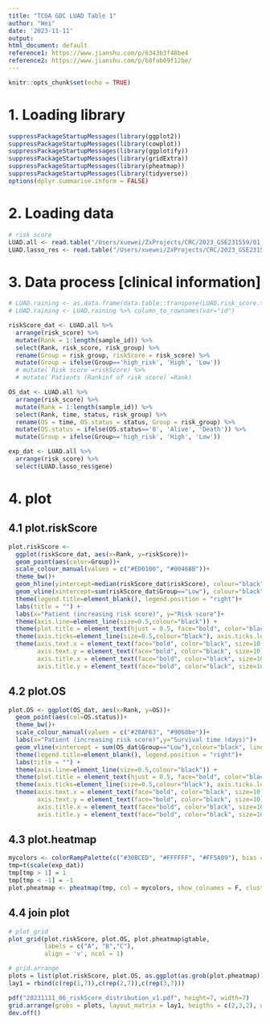 ```yaml
---
title: "TCGA GDC LUAD Table 1"
author: "Wei"
date: '2023-11-11'
output:
html_document: default
reference1: https://www.jianshu.com/p/6343b3f48be4
reference2: https://www.jianshu.com/p/b8fab09f12be/
---
```


```r
knitr::opts_chunk$set(echo = TRUE)

```

# 1. Loading library
```r
suppressPackageStartupMessages(library(ggplot2))
suppressPackageStartupMessages(library(cowplot))
suppressPackageStartupMessages(library(ggplotify))
suppressPackageStartupMessages(library(gridExtra))
suppressPackageStartupMessages(library(pheatmap))
suppressPackageStartupMessages(library(tidyverse))
options(dplyr.summarise.inform = FALSE)

```

# 2. Loading data
```r
# risk score
LUAD.all <- read.table("/Users/xuewei/ZxProjects/CRC/2023_GSE231559/01_preprocessing/32_Macrophage_Figures/Rds_02_Lasso_Cox_04_risk_group_surv.txt", sep = "\t", h = T, check.names = F)
LUAD.lasso_res <- read.table("/Users/xuewei/ZxProjects/CRC/2023_GSE231559/01_preprocessing/32_Macrophage_Figures/Rds_02_Lasso_Cox_02_lasso_res.txt", sep = "\t", h = T, check.names = F)

```

# 3. Data process [clinical information]
```r
# LUAD.raining <- as.data.frame(data.table::transpose(LUAD.risk_score.training, keep.names = "id", make.names = 1))
# LUAD.raining <- LUAD.raining %>% column_to_rownames(var="id")

riskScore_dat <- LUAD.all %>% 
  arrange(risk_score) %>% 
  mutate(Rank = 1:length(sample_id)) %>% 
  select(Rank, risk_score, risk_group) %>% 
  rename(Group = risk_group, riskScore = risk_score) %>% 
  mutate(Group = ifelse(Group=='high_risk', 'High', 'Low'))
  # mutate(`Risk score`=riskScore) %>% 
  # mutate(`Patients (Rankinf of risk score)`=Rank)

OS_dat <- LUAD.all %>% 
  arrange(risk_score) %>% 
  mutate(Rank = 1:length(sample_id)) %>% 
  select(Rank, time, status, risk_group) %>% 
  rename(OS = time, OS.status = status, Group = risk_group) %>% 
  mutate(OS.status = ifelse(OS.status=='0', 'Alive', 'Death')) %>% 
  mutate(Group = ifelse(Group=='high_risk', 'High', 'Low'))

exp_dat <- LUAD.all %>% 
  arrange(risk_score) %>% 
  select(LUAD.lasso_res$gene)

```

# 4. plot
## 4.1 plot.riskScore
```r
plot.riskScore <- 
  ggplot(riskScore_dat, aes(x=Rank, y=riskScore))+
  geom_point(aes(color=Group))+
  scale_colour_manual(values = c("#ED0100", "#00468B"))+
  theme_bw()+
  geom_hline(yintercept=median(riskScore_dat$riskScore), colour="black", linetype="dotted", size=0.8)+
  geom_vline(xintercept=sum(riskScore_dat$Group=="Low"), colour="black", linetype="dotted",size=0.8)+
  theme(legend.title=element_blank(), legend.position = "right")+
  labs(title = "") +
  labs(x="Patient (increasing risk score)", y="Risk score")+
  theme(axis.line=element_line(size=0.5,colour="black")) +
  theme(plot.title = element_text(hjust = 0.5, face="bold", color="black", size=10)) +
  theme(axis.ticks=element_line(size=0.5,colour="black"), axis.ticks.length=unit(0.5,"lines"))+
  theme(axis.text.x = element_text(face="bold", color="black", size=10, angle=0),
        axis.text.y = element_text(face="bold", color="black", size=10),
        axis.title.x = element_text(face="bold", color="black", size=10),
        axis.title.y = element_text(face="bold", color="black", size=10))

```

## 4.2 plot.OS
```r
plot.OS <- ggplot(OS_dat, aes(x=Rank, y=OS))+
  geom_point(aes(col=OS.status))+
  theme_bw()+
  scale_colour_manual(values = c("#28AF63", "#9068be"))+
  labs(x="Patient (increasing risk score)",y="Survival time (days)")+
  geom_vline(xintercept = sum(OS_dat$Group=="Low"),colour="black", linetype="dotted",size=0.8)+
  theme(legend.title=element_blank(), legend.position = "right")+
  labs(title = "") +
  theme(axis.line=element_line(size=0.5,colour="black")) +
  theme(plot.title = element_text(hjust = 0.5, face="bold", color="black", size=10)) +
  theme(axis.ticks=element_line(size=0.5,colour="black"), axis.ticks.length=unit(0.5,"lines"))+
  theme(axis.text.x = element_text(face="bold", color="black", size=10, angle=0),
        axis.text.y = element_text(face="bold", color="black", size=10),
        axis.title.x = element_text(face="bold", color="black", size=10),
        axis.title.y = element_text(face="bold", color="black", size=10))

```

## 4.3 plot.heatmap
```r
mycolors <- colorRampPalette(c("#30BCED", "#FFFFFF", "#FF5A09"), bias = 1.2)(100)
tmp=t(scale(exp_dat))
tmp[tmp > 1] = 1
tmp[tmp < -1] = -1
plot.pheatmap <- pheatmap(tmp, col = mycolors, show_colnames = F, cluster_cols = F)

```

## 4.4 join plot
```r
# plot_grid
plot_grid(plot.riskScore, plot.OS, plot.pheatmap$gtable,
          labels = c("A", "B","C"),
          align = 'v', ncol = 1)

# grid.arrange
plots = list(plot.riskScore, plot.OS, as.ggplot(as.grob(plot.pheatmap)))
lay1 = rbind(c(rep(1,7)),c(rep(2,7)),c(rep(3,7)))

pdf("20231111_06_riskScore_distribution_v1.pdf", height=7, width=7)
grid.arrange(grobs = plots, layout_matrix = lay1, heigths = c(2,3,2), weights=c(10,10,10))
dev.off()

```

